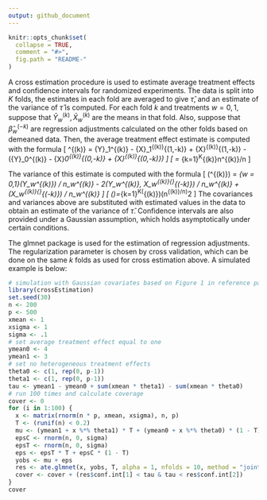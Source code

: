 ```yaml
---
output: github_document
---
```


<!-- README.md is generated from README.Rmd. Please edit that file -->

```r
knitr::opts_chunk$set(
  collapse = TRUE,
  comment = "#>",
  fig.path = "README-"
)
```
A cross estimation procedure is used to estimate average treatment effects and confidence intervals for randomized experiments.  The data is split into $K$ folds, the estimates in each fold are averaged to give $\hat{\tau}$, and an estimate of the variance of $\hat{\tau}$ is computed.  For each fold $k$ and treatments $w = 0, 1$, suppose that $\bar{Y}_w^{(k)}, \bar{X}_w^{(k)}$ are the means in that fold.  Also, suppose that $\hat{\beta}_w^{(-k)}$ are regression adjustments calculated on the other folds based on demeaned data.  Then, the average treatment effect estimate is computed with the formula 
\[ \hat{\tau}^{(k)} = \bar{Y}_1^{(k)} - \bar{X}_1^{(k)}\hat{\beta}^{(1,-k)} + \bar{X}^{(k)}\hat{\beta}^{(1,-k)} - (\bar{Y}_0^{(k)} - \bar{X}_0^{(k)}\hat{\beta}^{(0,-k)} + \bar{X}^{(k)}\hat{\beta}^{(0,-k)}) \]
\[ \hat{\tau} = \sum_{k=1}^K\hat{\tau}^{(k)}n^{(k)}/n \]

The variance of this estimate is computed with the formula
\[ \text{Var}(\hat{\tau}^{(k)}) = \sum_{w = 0,1}\text{Var}(Y_w^{(k)}) / n_w^{(k)} - 2\text{Cov}(Y_w^{(k)}, X_w^{(k)}\bar{\hat{\beta}}^{(-k)}) / n_w^{(k)} + \text{Var}(X_w^{(k)}\bar{\hat{\beta}}^{(-k)}) / n_w^{(k)} \]
\[ \text{Var}(\hat{\tau})=\sum_{k=1}^K\text{Var}(\hat{\tau}^{(k)})(n^{(k)}/n)^2 \]
The covariances and variances above are substituted with estimated values in the data to obtain an estimate of the variance of $\hat{\tau}$.  Confidence intervals are also provided under a Gaussian assumption, which holds asymptotically under certain conditions.

The glmnet package is used for the estimation of regression adjustments.  The regularization parameter is chosen by cross validation, which can be done on the same $k$ folds as used for cross estimation above.  A simulated example is below:
```r
# simulation with Gaussian covariates based on Figure 1 in reference paper
library(crossEstimation)
set.seed(30)
n <- 200
p <- 500
xmean <- 1
xsigma <- 1
sigma <- .1
# set average treatment effect equal to one
ymean0 <- 4
ymean1 <- 3
# set no heterogeneous treatment effects
theta0 <- c(1, rep(0, p-1))
theta1 <- c(1, rep(0, p-1))
tau <- ymean1 - ymean0 + sum(xmean * theta1) - sum(xmean * theta0)
# run 100 times and calculate coverage
cover <- 0
for (i in 1:100) {
  x <- matrix(rnorm(n * p, xmean, xsigma), n, p)
  T <- (runif(n) < 0.2)
  mu <- (ymean1 + x %*% theta1) * T + (ymean0 + x %*% theta0) * (1 - T)
  epsC <- rnorm(n, 0, sigma)
  epsT <- rnorm(n, 0, sigma)
  eps <- epsT * T + epsC * (1 - T)
  yobs <- mu + eps
  res <- ate.glmnet(x, yobs, T, alpha = 1, nfolds = 10, method = "joint", lambda.choice = "lambda.min")
  cover <- cover + (res$conf.int[1] < tau & tau < res$conf.int[2])
}
cover
```
